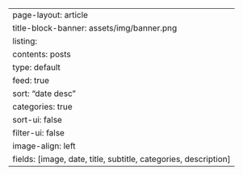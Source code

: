 ---
page-layout: article
title-block-banner: assets/img/banner.png
listing:
    contents: posts
    type: default
    feed: true
    sort: "date desc"
    categories: true
    sort-ui: false
    filter-ui: false
    image-align: left
    fields: [image, date, title, subtitle, categories, description]
---